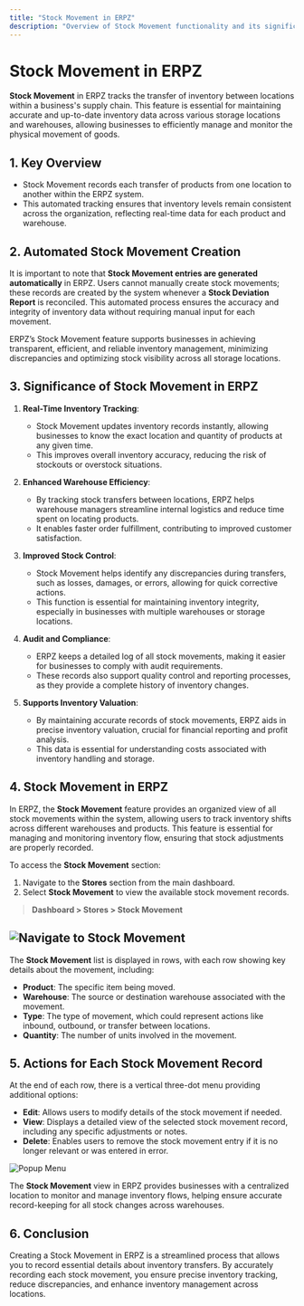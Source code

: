 ```yaml
---
title: "Stock Movement in ERPZ"
description: "Overview of Stock Movement functionality and its significance in ERPZ."
---
```


# Stock Movement in ERPZ

**Stock Movement** in ERPZ tracks the transfer of inventory between locations within a business's supply chain. This feature is essential for maintaining accurate and up-to-date inventory data across various storage locations and warehouses, allowing businesses to efficiently manage and monitor the physical movement of goods.

## 1. Key Overview

- Stock Movement records each transfer of products from one location to another within the ERPZ system.
- This automated tracking ensures that inventory levels remain consistent across the organization, reflecting real-time data for each product and warehouse.

## 2. Automated Stock Movement Creation

It is important to note that **Stock Movement entries are generated automatically** in ERPZ. Users cannot manually create stock movements; these records are created by the system whenever a **Stock Deviation Report** is reconciled. This automated process ensures the accuracy and integrity of inventory data without requiring manual input for each movement.

ERPZ’s Stock Movement feature supports businesses in achieving transparent, efficient, and reliable inventory management, minimizing discrepancies and optimizing stock visibility across all storage locations.


## 3. Significance of Stock Movement in ERPZ

1. **Real-Time Inventory Tracking**: 
   - Stock Movement updates inventory records instantly, allowing businesses to know the exact location and quantity of products at any given time.
   - This improves overall inventory accuracy, reducing the risk of stockouts or overstock situations.

2. **Enhanced Warehouse Efficiency**:
   - By tracking stock transfers between locations, ERPZ helps warehouse managers streamline internal logistics and reduce time spent on locating products.
   - It enables faster order fulfillment, contributing to improved customer satisfaction.

3. **Improved Stock Control**:
   - Stock Movement helps identify any discrepancies during transfers, such as losses, damages, or errors, allowing for quick corrective actions.
   - This function is essential for maintaining inventory integrity, especially in businesses with multiple warehouses or storage locations.

4. **Audit and Compliance**:
   - ERPZ keeps a detailed log of all stock movements, making it easier for businesses to comply with audit requirements.
   - These records also support quality control and reporting processes, as they provide a complete history of inventory changes.

5. **Supports Inventory Valuation**:
   - By maintaining accurate records of stock movements, ERPZ aids in precise inventory valuation, crucial for financial reporting and profit analysis.
   - This data is essential for understanding costs associated with inventory handling and storage.

## 4. Stock Movement in ERPZ

In ERPZ, the **Stock Movement** feature provides an organized view of all stock movements within the system, allowing users to track inventory shifts across different warehouses and products. This feature is essential for managing and monitoring inventory flow, ensuring that stock adjustments are properly recorded.

To access the **Stock Movement** section:

1. Navigate to the **Stores** section from the main dashboard.
2. Select **Stock Movement** to view the available stock movement records.

> **Dashboard > Stores > Stock Movement**

![Navigate to Stock Movement](/images/docs/stores/stock-movement/sm1.png)
---

The **Stock Movement** list is displayed in rows, with each row showing key details about the movement, including:

- **Product**: The specific item being moved.
- **Warehouse**: The source or destination warehouse associated with the movement.
- **Type**: The type of movement, which could represent actions like inbound, outbound, or transfer between locations.
- **Quantity**: The number of units involved in the movement.

## 5. Actions for Each Stock Movement Record

At the end of each row, there is a vertical three-dot menu providing additional options:

- **Edit**: Allows users to modify details of the stock movement if needed.
- **View**: Displays a detailed view of the selected stock movement record, including any specific adjustments or notes.
- **Delete**: Enables users to remove the stock movement entry if it is no longer relevant or was entered in error.

![Popup Menu](/images/docs/stores/stock-movement/sm2.png)

The **Stock Movement** view in ERPZ provides businesses with a centralized location to monitor and manage inventory flows, helping ensure accurate record-keeping for all stock changes across warehouses.

## 6. Conclusion

Creating a Stock Movement in ERPZ is a streamlined process that allows you to record essential details about inventory transfers. By accurately recording each stock movement, you ensure precise inventory tracking, reduce discrepancies, and enhance inventory management across locations.
